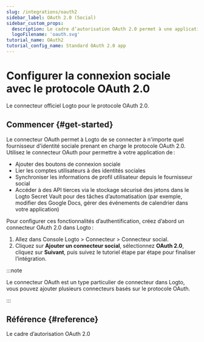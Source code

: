 ```yaml
---
slug: /integrations/oauth2
sidebar_label: OAuth 2.0 (Social)
sidebar_custom_props:
  description: Le cadre d’autorisation OAuth 2.0 permet à une application tierce d’obtenir un accès limité à un service HTTP.
  logoFilename: 'oauth.svg'
tutorial_name: OAuth2
tutorial_config_name: Standard OAuth 2.0 app
---
```




# Configurer la connexion sociale avec le protocole OAuth 2.0

Le connecteur officiel Logto pour le protocole OAuth 2.0.

<GuideTip />

## Commencer \{#get-started}

Le connecteur OAuth permet à Logto de se connecter à n'importe quel fournisseur d'identité sociale prenant en charge le protocole OAuth 2.0. Utilisez le connecteur OAuth pour permettre à votre application de :

- Ajouter des boutons de connexion sociale
- Lier les comptes utilisateurs à des identités sociales
- Synchroniser les informations de profil utilisateur depuis le fournisseur social
- Accéder à des API tierces via le stockage sécurisé des jetons dans le Logto Secret Vault pour des tâches d’automatisation (par exemple, modifier des Google Docs, gérer des événements de calendrier dans votre application)

Pour configurer ces fonctionnalités d’authentification, créez d’abord un connecteur OAuth 2.0 dans Logto :

1. Allez dans <CloudLink to="/connectors/social">Console Logto > Connecteur > Connecteur social</CloudLink>.
2. Cliquez sur **Ajouter un connecteur social**, sélectionnez **OAuth 2.0**, cliquez sur **Suivant**, puis suivez le tutoriel étape par étape pour finaliser l’intégration.

:::note

Le connecteur OAuth est un type particulier de connecteur dans Logto, vous pouvez ajouter plusieurs connecteurs basés sur le protocole OAuth.

:::

<Integration />

## Référence \{#reference}

<Url href="https://www.rfc-editor.org/rfc/rfc6749">Le cadre d’autorisation OAuth 2.0</Url>
